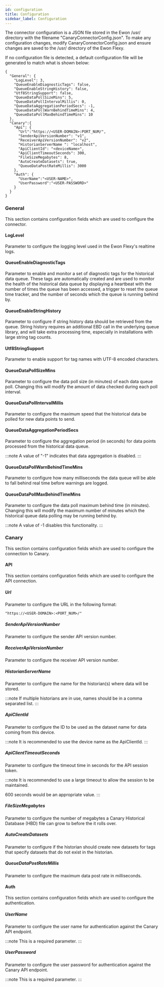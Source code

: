 ```yaml
---
id: configuration
title: Configuration
sidebar_label: Configuration
---
```



The connector configuration is a JSON file stored in the Ewon /usr/ directory with the filename "CanaryConnectorConfig.json".
To make any configuration changes, modify CanaryConnectorConfig.json and ensure changes are saved
to the /usr/ directory of the Ewon Flexy.

If no configuration file is detected, a default configuration file will be generated to match what is shown below:

```
{
  "General": {
    "LogLevel": 3,
    "QueueEnableDiagnosticTags": false,
    "QueueEnableStringHistory": false,
    "Utf8StringSupport": false,
    "QueueDataPollSizeMins": 5,
    "QueueDataPollIntervalMillis": 0,
    "QueueDataAggregationPeriodSecs": -1,
    "QueueDataPollWarnBehindTimeMins": 4,
    "QueueDataPollMaxBehindTimeMins": 10
  },
  "Canary":{
    "Api": {
      "Url":"https://<USER-DOMAIN>:PORT_NUM/",
      "SenderApiVersionNumber": "v1",
      "ReceiverApiVersionNumber": "v2",
      "HistorianServerName ": "localhost",
      "ApiClientId": "<deviceName>",
      "ApiClientTimeoutSeconds": 300,
      "FileSizeMegabytes": 8,
      "AutoCreateDatasets": true,
      "QueueDataPostRateMillis": 3000
    },
    "Auth": {
      "UserName":"<USER-NAME>",
      "UserPassword":"<USER-PASSWORD>"
    }
  }
}
```

### General
This section contains configuration fields which are used to configure the connector.

#### LogLevel
Parameter to configure the logging level used in the Ewon Flexy's realtime logs.
<LoggingPartial/>

#### QueueEnableDiagnosticTags
Parameter to enable and monitor a set of diagnostic tags for the historical data queue.
These tags are automatically created and are used to monitor the health of the historical data queue
by displaying a heartbeat with the number of times the queue has been accessed, a trigger to reset the
queue time tracker, and the number of seconds which the queue is running behind by.

#### QueueEnableStringHistory
Parameter to configure if string history data should be retrieved from the queue.
String history requires an additional EBD call in the underlying queue library, and will take extra
processing time, especially in installations with large string tag counts.

#### Utf8StringSupport
Parameter to enable support for tag names with UTF-8 encoded characters.

#### QueueDataPollSizeMins
Parameter to configure the data poll size (in minutes) of each data queue poll.
Changing this will modify the amount of data checked during each poll interval.

#### QueueDataPollIntervalMillis
Parameter to configure the maximum speed that the historical data be polled for new data points to send.

#### QueueDataAggregationPeriodSecs
Parameter to configure the aggregation period (in seconds) for data points processed from the historical data queue.

:::note
A value of "-1" indicates that data aggregation is disabled.
:::

#### QueueDataPollWarnBehindTimeMins
Parameter to configure how many milliseconds the data queue will be able to fall behind real time before warnings are logged.

#### QueueDataPollMaxBehindTimeMins
Parameter to configure the data poll maximum behind time (in minutes).
Changing this will modify the maximum number of minutes which the historical queue data polling may be running behind by.

:::note
A value of -1 disables this functionality.
:::

### Canary
This section contains configuration fields which are used to configure the connection to Canary.

#### API
This section contains configuration fields which are used to configure the API connection.

##### Url
Parameter to configure the URL in the following format:
```
"https://<USER-DOMAIN>:<PORT_NUM>/"
```

##### SenderApiVersionNumber
Parameter to configure the sender API version number.

##### ReceiverApiVersionNumber
Parameter to configure the receiver API version number.

##### HistorianServerName
Parameter to configure the name for the historian(s) where data will be stored.

:::note
If multiple historians are in use, names should be in a comma separated list.
:::

##### ApiClientId
Parameter to configure the ID to be used as the dataset name for data coming from this device.

:::note
It is recommended to use the device name as the ApiClientId.
:::

##### ApiClientTimeoutSeconds
Parameter to configure the timeout time in seconds for the API session token.

:::note
It is recommended to use a large timeout to allow the session to be maintained.

600 seconds would be an appropriate value.
:::

##### FileSizeMegabytes
Parameter to configure the number of megabytes a Canary Historical Database (HBD) file can grow to before the it rolls over.

##### AutoCreateDatasets
Parameter to configure if the historian should create new datasets for tags that specify
datasets that do not exist in the historian.

##### QueueDataPostRateMillis
Parameter to configure the maximum data post rate in milliseconds.

#### Auth
This section contains configuration fields which are used to configure the authentication.

##### UserName
Parameter to configure the user name for authentication against the Canary API endpoint.

:::note
This is a required parameter.
:::

##### UserPassword
Parameter to configure the user password for authentication against the Canary API endpoint.

:::note
This is a required parameter.
:::
